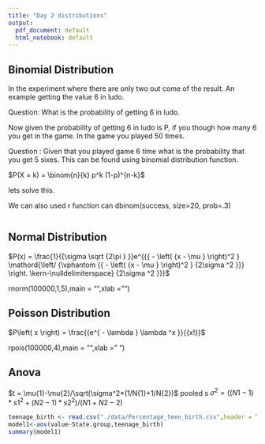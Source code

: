 ```yaml
---
title: "Day 2 distributions"
output:
  pdf_document: default
  html_notebook: default
---
```

## Binomial Distribution 

In the experiment where there are only two out come of the result. An example getting the value 6 in ludo. 

Question: What is the probability of getting 6 in ludo.

Now given the probability of getting 6 in ludo is P, if you though how many 6 you get in the game. In the game you played 50 times. 

Question : Given that you played game 6 time what is the probability that you get 5 sixes. This can be found using binomial distribution function. 

$P(X = k) = \binom{n}{k} p^k (1-p)^{n-k}$

lets solve this. 

We can also used r function can dbinom(success, size=20, prob=.3)
```r
```

## Normal Distribution



$P(x) = \frac{1}{{\sigma \sqrt {2\pi } }}e^{{{ - \left( {x - \mu } \right)^2 } \mathord{\left/ {\vphantom {{ - \left( {x - \mu } \right)^2 } {2\sigma ^2 }}} \right. \kern-\nulldelimiterspace} {2\sigma ^2 }}}$

rnorm(100000,1,5),main = "",xlab = "")

## Poisson Distribution

$P\left( x \right) = \frac{{e^{ - \lambda } \lambda ^x }}{{x!}}$

rpois(100000,4),main = "",xlab = " ")

## Anova

$t = \mu{1}-\mu{2}/\sqrt(\sigma^2*(1/N{1}+1/N{2})$
pooled s
$\sigma^2=((N{1}-1)*s1^2+(N{2}-1)*s2^2)/(N{1}+N{2}-2)$

```r
teenage_birth <- read.csv("./data/Percentage_teen_birth.csv",header = T)
model1<-aov(value~State.group,teenage_birth)
summary(model1)
```
